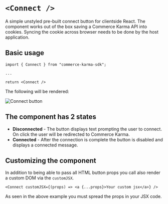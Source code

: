 # `<Connect />`

A simple unstyled pre-built connect button for clientside React. The component works out of the box saving a Commerce Karma API into cookies. Syncing the cookie across browser needs to be done by the host application.

## Basic usage

```tsx
import { Connect } from "commerce-karma-sdk";

...

return <Connect />
```

The following will be rendered:

![Connect button](/connect-button.png)

## The component has 2 states

- **Disconnected** - The button displays text prompting the user to connect. On click the user will be redirected to Commerce Karma.
- **Connected** - After the connection is complete the button is disabled and displays a connected message.

## Customizing the component

In addition to being able to pass all HTML button props you call also render a custom DOM via the `customJSX`.

```tsx
<Connect customJSX={(props) => <a {...props}>Your custom jsx</a>} />
```

As seen in the above example you must spread the props in your JSX code.
